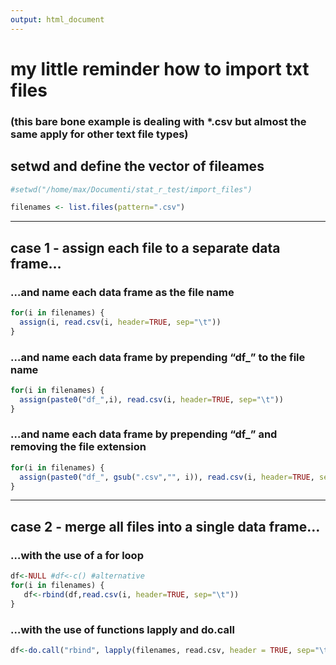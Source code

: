 ```yaml
---
output: html_document
---
```

# my little reminder how to import txt files 
### (this bare bone example is dealing with *.csv but almost the same apply for other text file types)

## setwd and define the vector of fileames
```r
#setwd("/home/max/Documenti/stat_r_test/import_files")

filenames <- list.files(pattern=".csv")
```
****
## case 1 - assign each file to a separate data frame...

### ...and name each data frame as the file name
```r
for(i in filenames) {
  assign(i, read.csv(i, header=TRUE, sep="\t"))  
}
```

### ...and name each data frame by prepending "df_" to the file name
```r
for(i in filenames) {
  assign(paste0("df_",i), read.csv(i, header=TRUE, sep="\t"))  
}
```

### ...and name each data frame by prepending "df_" and removing the file extension
```r
for(i in filenames) {
  assign(paste0("df_", gsub(".csv","", i)), read.csv(i, header=TRUE, sep="\t"))  
}
```
****
## case 2 - merge all files into a single data frame...

### ...with the use of a for loop

```r
df<-NULL #df<-c() #alternative
for(i in filenames) {
   df<-rbind(df,read.csv(i, header=TRUE, sep="\t"))  
}
```

### ...with the use of functions lapply and do.call
```r
df<-do.call("rbind", lapply(filenames, read.csv, header = TRUE, sep="\t")) 
```

